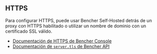 ## HTTPS

Para configurar HTTPS, puede usar Bencher Self-Hosted detrás de un proxy con HTTPS habilitado o utilizar un nombre de dominio con un certificado SSL válido.

- [Documentación de HTTPS de Bencher Console][console https]
- [Documentación de `server.tls` de Bencher API][server]

[console https]: /es/docs/reference/console-config/#https
[server]: /es/docs/reference/server-config/#server
